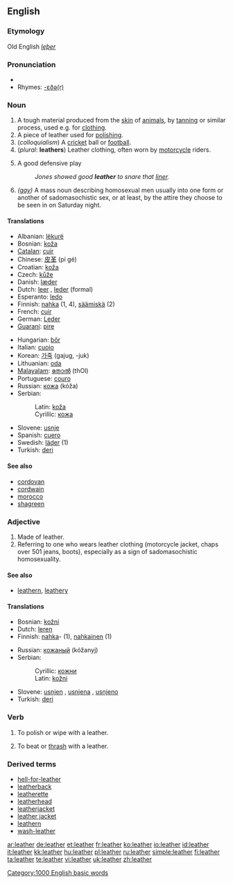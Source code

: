 {{wikipedia}}
==English==

===Etymology===
Old English ''[[leþer]]''

===Pronunciation===
*{{audio|en-us-leather.ogg|Audio (US)}}
*Rhymes: [[Rhymes:English:-ɛðə(r)|-ɛðə(r)]]

===Noun===
{{en-noun|s|-}}

# A tough material produced from the [[skin]] of [[animal]]s, by [[tan]]ning or similar process, used e.g. for [[clothing]].
# A piece of leather used for [[polish]]ing.
# (''colloquialism'') A [[cricket]] ball or [[football]].
# (''plural'': '''leathers''') Leather clothing, often worn by [[motorcycle]] riders.
# {{baseball}} A good defensive play
#: ''Jones showed good '''leather''' to snare that [[liner]].''
# ''([[gay]])'' A mass noun describing homosexual men usually into one form or another of sadomasochistic sex, or at least, by the attire they choose to be seen in on Saturday night.

====Translations====
{{trans-top|material produced by tanning animal skin}}
*Albanian: [[lëkurë]]
*Bosnian: [[koža#Bosnian|koža]] {{f}}
*[[Catalan]]: [[cuir]] {{m}}
*Chinese: [[皮革]] (pí gé)
*Croatian: [[koža]] {{f}}
*Czech: [[kůže]] {{f}}
*Danish: [[læder]] {{n}}
*Dutch: [[leer]] {{n}}, [[leder]] (formal) {{n}}
*Esperanto: [[ledo]]
*Finnish: [[nahka]] (1, 4), [[säämiskä]] (2)
*French: [[cuir]] {{m}}
*German: [[Leder]] {{n}}
*[[Guaraní]]: [[pire]]
{{trans-mid}}
*Hungarian: [[bőr]]
*Italian: [[cuoio]] {{m}}
*Korean: [[가죽]] (gajug, -juk)
*Lithuanian: [[oda]] {{f}}
*[[Malayalam]]: [[തോല്‍]] (thOl)
*Portuguese: [[couro]] {{m}}
*Russian: [[кожа]] (kóža) {{f}}
*Serbian:
*:Latin: [[koža#Serbian|koža]] {{f}}
*:Cyrillic: [[кожа#Serbian|кожа]] {{f}}
*Slovene: [[usnje]] {{n}}
*Spanish: [[cuero]] {{m}}
*Swedish: [[läder]] {{n}} (1)
*Turkish: [[deri]]
{{trans-bottom}}

====See also====
*[[cordovan]]
*[[cordwain]]
*[[morocco]]
*[[shagreen]]

===Adjective===
{{en-adj|-|-}}

# Made of leather.
# Referring to one who wears leather clothing (motorcycle jacket, chaps over 501 jeans, boots), especially as a sign of sadomasochistic homosexuality.

====See also====
* [[leathern]], [[leathery]]

====Translations====
{{trans-top|made of leather}}
*Bosnian: [[kožni#Bosnian|kožni]] {{m}}
*Dutch: [[leren]]
*Finnish: [[nahka]]- (1), [[nahkainen]] (1)
{{trans-mid}}
*Russian: [[кожаный]] (kóžanyj)
*Serbian:
*:Cyrillic: [[кожни#Serbian|кожни]] {{m}}
*:Latin: [[kožni#Serbian|kožni]] {{m}}
*Slovene: [[usnjen]] {{m}}, [[usnjena]] {{f}}, [[usnjeno]] {{n}}
*Turkish: [[deri]]

{{trans-bottom}}

===Verb===
{{en-verb|leathers|leathering|leathered}}

# {{rfv-sense}} To polish or wipe with a leather.
# {{rfv-sense}} To beat or [[thrash]] with a leather.

===Derived terms===
*[[hell-for-leather]]
*[[leatherback]]
*[[leatherette]]
*[[leatherhead]]
*[[leatherjacket]]<!--a type of fish-->
*[[leather jacket]]<!--a jacket made of leather-->
*[[leathern]]
*[[wash-leather]]

[[Category:1000 English basic words]]

[[ar:leather]]
[[de:leather]]
[[et:leather]]
[[fr:leather]]
[[ko:leather]]
[[io:leather]]
[[id:leather]]
[[it:leather]]
[[kk:leather]]
[[hu:leather]]
[[pl:leather]]
[[ru:leather]]
[[simple:leather]]
[[fi:leather]]
[[ta:leather]]
[[te:leather]]
[[vi:leather]]
[[uk:leather]]
[[zh:leather]]